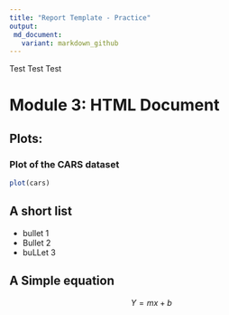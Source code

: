 ---
title: "Report Template - Practice"
output: 
 md_document:
   variant: markdown_github
---

Test Test Test


# Module 3: HTML Document 

## Plots: 

### Plot of the CARS dataset
```{r}

plot(cars)
```

## A short list

* bullet 1
* Bullet 2 
* buLLet 3

## A Simple equation
$$ Y = mx + b $$

